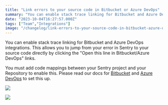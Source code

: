 ```yaml
---
title: "Link errors to your source code in Bitbucket or Azure DevOps"
summary: "You can enable stack trace linking for Bitbucket and Azure DevOps integrations. This allows you to jump from your error in Sentry to your source code..."
date: "2023-10-04T16:27:57.000Z"
tags: ["Team","Integrations"]
image: "/changelog/link-errors-to-your-source-code-in-bitbucket-azure-devops.jpeg"
---
```


  You can enable stack trace linking for Bitbucket and Azure DevOps integrations. This allows you to jump from your error in Sentry to your source code directly by clicking the "Open this line in Bitbucket/Azure DevOps" links.

You must add code mappings between your Sentry project and your Repository to enable this. Please read our docs for [Bitbucket](https://docs.sentry.io/product/integrations/source-code-mgmt/bitbucket/#stack-trace-linking) and [Azure DevOps](https://docs.sentry.io/product/integrations/source-code-mgmt/azure-devops/#stack-trace-linking) to set this up.

![](https://ik.imagekit.io/launchnotes/production/pllldaotf0ghaqvbglgj1nnexqz2#t=0.1)

![](https://ik.imagekit.io/launchnotes/production/z51fcxuj6carg6j7wfiblijin8fm#t=0.1)
